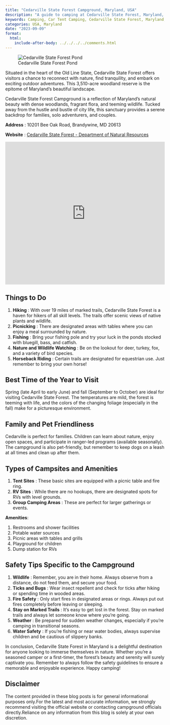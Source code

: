 ```yaml
---
title: "Cedarville State Forest Campground, Maryland, USA"
description: "A guide to camping at Cedarville State Forest, Maryland, USA."
keywords: Camping, Car Tent Camping, Cedarville State Forest, Maryland, USA
categories: USA, Maryland
date: "2023-09-09"
format:
  html:
    include-after-body: ../../../../comments.html
---
```


![Cedarville State Forest Pond](https://dnr.maryland.gov/publiclands/PublishingImages/Cedarville_SpringReflections_TerryThomas.png){.preview-image}

Situated in the heart of the Old Line State, Cedarville State Forest offers visitors a chance to reconnect with nature, find tranquility, and embark on exciting outdoor adventures.
This 3,510-acre woodland reserve is the epitome of Maryland's beautiful landscape.

Cedarville State Forest Campground is a reflection of Maryland's natural beauty with dense woodlands, fragrant flora, and teeming wildlife.
Tucked away from the hustle and bustle of city life, this sanctuary provides a serene backdrop for families, solo adventurers, and couples.

**Address** : 10201 Bee Oak Road, Brandywine, MD 20613

**Website** : [Cedarville State Forest - Department of Natural Resources](https://dnr.maryland.gov/publiclands/Pages/southern/Cedarville/Camping.aspx)

<iframe src="https://www.google.com/maps/embed?pb=!1m18!1m12!1m3!1d3116.0952749229946!2d-76.83255022481893!3d38.646689571778566!2m3!1f0!2f0!3f0!3m2!1i1024!2i768!4f13.1!3m3!1m2!1s0x89b7a1fcc93bb1a7%3A0x8f898a45e70db8ea!2s10201%20Bee%20Oak%20Rd%2C%20Brandywine%2C%20MD%2020613!5e0!3m2!1sen!2sus!4v1694387226273!5m2!1sen!2sus" width="100%" height="450" style="border:0;" allowfullscreen loading="lazy" referrerpolicy="no-referrer-when-downgrade">

</iframe>

## Things to Do

1.  **Hiking** : With over 19 miles of marked trails, Cedarville State Forest is a haven for hikers of all skill levels. The trails offer scenic views of native plants and wildlife.
2.  **Picnicking** : There are designated areas with tables where you can enjoy a meal surrounded by nature.
3.  **Fishing** : Bring your fishing pole and try your luck in the ponds stocked with bluegill, bass, and catfish.
4.  **Nature and Wildlife Watching** : Be on the lookout for deer, turkey, fox, and a variety of bird species.
5.  **Horseback Riding** : Certain trails are designated for equestrian use. Just remember to bring your own horse!

## Best Time of the Year to Visit

Spring (late April to early June) and fall (September to October) are ideal for visiting Cedarville State Forest.
The temperatures are mild, the forest is teeming with life, and the colors of the changing foliage (especially in the fall) make for a picturesque environment.

## Family and Pet Friendliness

Cedarville is perfect for families.
Children can learn about nature, enjoy open spaces, and participate in ranger-led programs (available seasonally).
The campground is also pet-friendly, but remember to keep dogs on a leash at all times and clean up after them.

## Types of Campsites and Amenities

1.  **Tent Sites** : These basic sites are equipped with a picnic table and fire ring.
2.  **RV Sites** : While there are no hookups, there are designated spots for RVs with level grounds.
3.  **Group Camping Areas** : These are perfect for larger gatherings or events.

**Amenities**:

1.  Restrooms and shower facilities
2.  Potable water sources
3.  Picnic areas with tables and grills
4.  Playground for children
5.  Dump station for RVs

## Safety Tips Specific to the Campground

1.  **Wildlife** : Remember, you are in their home. Always observe from a distance, do not feed them, and secure your food.
2.  **Ticks and Bugs** : Wear insect repellent and check for ticks after hiking or spending time in wooded areas.
3.  **Fire Safety** : Only start fires in designated areas or rings. Always put out fires completely before leaving or sleeping.
4.  **Stay on Marked Trails** : It's easy to get lost in the forest. Stay on marked trails and always let someone know where you're going.
5.  **Weather** : Be prepared for sudden weather changes, especially if you're camping in transitional seasons.
6.  **Water Safety** : If you're fishing or near water bodies, always supervise children and be cautious of slippery banks.

In conclusion, Cedarville State Forest in Maryland is a delightful destination for anyone looking to immerse themselves in nature.
Whether you're a seasoned camper or a first-timer, the forest's beauty and serenity will surely captivate you.
Remember to always follow the safety guidelines to ensure a memorable and enjoyable experience.
Happy camping!

::: callout-important
## Disclaimer

The content provided in these blog posts is for general informational purposes only.For the latest and most accurate information, we strongly recommend visiting the official website or contacting campground officials directly.Reliance on any information from this blog is solely at your own discretion.
:::
